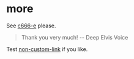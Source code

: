 # more

See [c666-e](/custom/c666-e) please.

> Thank you very much! -- Deep Elvis Voice

Test [non-custom-link](/custom/non-custom-link) if you like.
